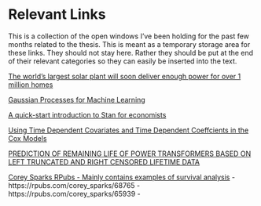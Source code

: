 # Relevant Links

This is a collection of the open windows I've been holding for the past few months related to the thesis. This is meant as a temporary storage area for these links. They should not stay here. Rather they should be put at the end of their relevant categories so they can easily be inserted into the text.

[The world’s largest solar plant will soon deliver enough power for over 1 million homes](http://bgr.com/2016/02/08/noor-concentrated-solar-power-complex/)

[Gaussian Processes for Machine Learning](http://www.gaussianprocess.org/gpml/chapters/)

[A quick-start introduction to Stan for economists](http://nbviewer.jupyter.org/github/QuantEcon/QuantEcon.notebooks/blob/master/IntroToStan_basics_workflow.ipynb)

[Using Time Dependent Covariates and Time Dependent Coeffcients in the Cox Models](https://cran.r-project.org/web/packages/survival/vignettes/timedep.pdf)

[PREDICTION OF REMAINING LIFE OF POWER TRANSFORMERS BASED ON LEFT TRUNCATED AND RIGHT CENSORED LIFETIME DATA](http://arxiv.org/pdf/0908.2901.pdf)

[Corey Sparks RPubs - Mainly contains examples of survival analysis](https://rpubs.com/corey_sparks)
	- https://rpubs.com/corey_sparks/68765
	- https://rpubs.com/corey_sparks/65939
	-